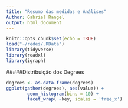 ```yaml
---
title: "Resumo das medidas e Análises"
Author: Gabriel Rangel
output: html_document
---
```


<!---

```r
knitr::opts_chunk$set(echo = TRUE)
```

## R Markdown

This is an R Markdown document. Markdown is a simple formatting syntax for authoring HTML, PDF, and MS Word documents. For more details on using R Markdown see <http://rmarkdown.rstudio.com>.

When you click the **Knit** button a document will be generated that includes both content as well as the output of any embedded R code chunks within the document. You can embed an R code chunk like this:

```r
summary(cars)
```

## Including Plots

You can also embed plots, for example:

```r
plot(pressure)
```

Note that the `echo = FALSE` parameter was added to the code chunk to prevent printing of the R code that generated the plot.
--->


<!--------------- The Thing --------------->


```r
knitr::opts_chunk$set(echo = TRUE)
load("~/redes/.RData")
library(tidyverse)
library(readxl)
library(igraph)
```

<!-- packages --->

#####Distribuição dos Degrees
```r
degrees <- as.data.frame(degrees)
ggplot(gather(degrees), aes(value)) + 
        geom_histogram(bins = 10) + 
        facet_wrap( ~key, scales = 'free_x')

```

        


